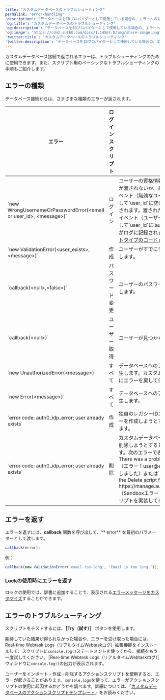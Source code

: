 ```yaml
---
title: "カスタムデータベースのトラブルシューティング"
permalink: "error-handling"
'description': "データベースをIDプロバイダーとして使用している場合の、エラーへの対処方法とトラブルシューティングをご紹介します。"
'og:title': "カスタムデータベースのトラブルシューティング"
'og:description': "データベースをIDプロバイダーとして使用している場合の、エラーへの対処方法とトラブルシューティングをご紹介します。"
'og:image': "https://cdn2.auth0.com/docs/1.14567.0/img/share-image.png"
'twitter:title': "カスタムデータベースのトラブルシューティング"
'twitter:description': "データベースをIDプロバイダーとして使用している場合の、エラーへの対処方法とトラブルシューティングをご紹介します。"
---
```


カスタムデータベース接続で返されるエラーは、トラブルシューティングのために使用できます。また、スクリプト用のベーシックなトラブルシューティングの手順もご紹介します。

## エラーの種類

データベース接続からは、さまざまな種類のエラーが返されます。

<table class="table"><thead>
<tr>
<th>エラー</th>
<th>ログインスクリプト</th>
<th>説明</th>
</tr>
</thead>
<tbody>
<tr>
<td>`new WrongUsernameOrPasswordError(&lt;email or user_id&gt;, &lt;message&gt;)`</td>
<td>ログイン</td>
<td>ユーザーの資格情報が無効な場合に発生します。引数が渡されないか、最初の引数が不正な場合には、`fu`イベント（無効なユーザー名またはメールアドレス）として`user_id`に空の文字列を含むエラーがログに記録されます。渡された最初の引数が正しい場合には、`fp`イベント（ユーザーが存在し、パスワードが不正）として`user_id`に`auth0|&lt;first argument&gt;`を含むエラーがログに記録されます。詳細については、「<a href="/ja-jp/deploy-monitor/logs/log-event-type-codes">ログイベントタイプのコード</a>」を参照してください。</td>
</tr>
<tr>
<td>`new ValidationError(&lt;user_exists&gt;, &lt;message&gt;)`</td>
<td>作成</td>
<td>ユーザーがすでにデータベースに存在する場合に発生します。</td>
</tr>
<tr>
<td>`callback(&lt;null&gt;,&lt;false&gt;)`</td>
<td>パスワード変更</td>
<td>ユーザーのパスワードが更新されなかった場合に発生します。</td>
</tr>
<tr>
<td>`callback(&lt;null&gt;)`</td>
<td>ユーザー取得</td>
<td>ユーザーが見つからなかった場合に発生します。</td>
</tr>
<tr>
<td>`new UnauthorizedError(&lt;message&gt;)`</td>
<td>すべて</td>
<td>データベースへのアクセス中に問題が起きた場合に発生します。カスタムデータベースからフロントエンドにエラーを戻して伝えるときに推奨される方法です。</td>
</tr>
<tr>
<td>`new Error(&lt;message&gt;)`</td>
<td>すべて</td>
<td>データベースへのアクセス中に問題が起きた場合に発生します。</td>
</tr>
<tr>
<td>`error code: auth0_idp_error; user already exists`</td>
<td>作成</td>
<td>独自のレガシーIDストアまたはAuth0に既存のユーザーを作成しようとすると、レガシーIDストアで発生します。</td>
</tr>
<tr>
<td>`error code: auth0_idp_error; user already exists`</td>
<td>削除</td>
<td>カスタムデータベーススクリプトを使ってユーザーを削除しようとすると、レガシーIDストアで発生します。次のエラーで表されることもあります：`Error! There was a problem deleting user@example.com`（エラー！user@example.comの削除中に問題が発生しました）または`Sandbox Error: Please implement the Delete script for this database connection at https://manage.auth0.com/#/connections/database`（Sandboxエラー：このデータベース接続に削除スクリプトを実装してください。）</td>
</tr>
</tbody>
</table>

## エラーを返す

エラーを返すには、**callback** 関数を呼び出して、** error** を最初のパラメーターとして渡します。

```javascript lines
callback(error);
```

例：

```javascript lines
callback(new ValidationError('email-too-long', 'Email is too long.'));
```

### Lockの使用時にエラーを返す

ロックの使用では、辞書に追加することで、表示される[エラーメッセージをカスタマイズ](/ja-jp/customize/login-pages/classic-login/customize-lock-error-messages)することができます。

## エラーのトラブルシューティング

スクリプトをテストするには、**［Try（試す）］** ボタンを使用します。

期待していた結果が得られなかった場合や、エラーを受け取った場合には、[Real-time Webtask Logs（リアルタイムWebtaskログ）拡張機能](/ja-jp/customize/extensions/real-time-webtask-logs)をインストールして、スクリプトに`console.log()`ステートメントを使ってから、接続をもう一度試してください。［Real-time Webtask Logs（リアルタイムWebtaskログ）］ウィンドウに`console.log()`の出力が表示されます。

ユーザーをインポート・作成・削除するアクションスクリプトを使用すると、エラーが起きることがあります。`console.logs`を使って、エラーがアクションスクリプトの使用に起因するかどうかを調べます。詳細については、「[カスタムデータベースのアクションスクリプトテンプレート](/ja-jp/authenticate/database-connections/custom-db/templates)」をお読みください。